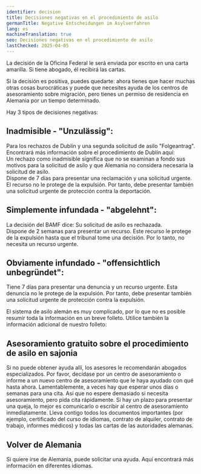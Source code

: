 ```yaml
---
identifier: decision
title: Decisiones negativas en el procedimiento de asilo
germanTitle: Negative Entscheidungen im Asylverfahren
lang: es
machineTranslation: true
seo: Decisiones negativas en el procedimiento de asilo
lastChecked: 2025-04-05
---
```


La decisión de la Oficina Federal le será enviada por escrito en una carta amarilla. Si tiene abogado, él recibirá las cartas.

Si la decisión es positiva, puedes quedarte: ahora tienes que hacer muchas otras cosas burocráticas y puede que necesites ayuda de los centros de asesoramiento sobre migración, pero tienes un permiso de residencia en Alemania por un tiempo determinado.

Hay 3 tipos de decisiones negativas:

## Inadmisible - "Unzulässig":

Para los rechazos de Dublín y una segunda solicitud de asilo "Folgeantrag". Encontrará más información sobre el procedimiento de Dublín aquí: <InternalShortLink identifier="dublin" /> <br/>
Un rechazo como inadmisible significa que no se examinan a fondo sus motivos para la solicitud de asilo y que Alemania no considera necesaria la solicitud de asilo. <br/>
Dispone de 7 días para presentar una reclamación y una solicitud urgente. El recurso no le protege de la expulsión. Por tanto, debe presentar también una solicitud urgente de protección contra la deportación.

## Simplemente infundada - "abgelehnt":

La decisión del BAMF dice: Su solicitud de asilo es rechazada. <br/>
Dispone de 2 semanas para presentar un recurso. Este recurso le protege de la expulsión hasta que el tribunal tome una decisión. Por lo tanto, no necesita un recurso urgente.

## Obviamente infundado - "offensichtlich unbegründet":

Tiene 7 días para presentar una denuncia y un recurso urgente. Esta denuncia no le protege de la expulsión. Por tanto, debe presentar también una solicitud urgente de protección contra la expulsión.

<Block identifier="get-legal-advice" />

El sistema de asilo alemán es muy complicado, por lo que no es posible resumir toda la información en un breve folleto. Utilice también la información adicional de nuestro folleto: <InternalShortLink identifier="procedure"/>

## Asesoramiento gratuito sobre el procedimiento de asilo en sajonia

<Block identifier="counseling_addresses" />

Si no puede obtener ayuda allí, los asesores le recomendarán abogados especializados. Por favor, decídase por un centro de asesoramiento o informe a un nuevo centro de asesoramiento que le haya ayudado con qué hasta ahora. Lamentablemente, a veces hay que esperar unos días o semanas para una cita. Así que no espere demasiado si necesita asesoramiento, pero pida cita rápidamente. Si hay un plazo para presentar una queja, lo mejor es comunicarlo o escribir al centro de asesoramiento inmediatamente. Lleva contigo todos los documentos importantes (por ejemplo, certificado del curso de idiomas, contrato de alquiler, contrato de trabajo, informes médicos) y todas las cartas de las autoridades alemanas.

## Volver de Alemania

Si quiere irse de Alemania, puede solicitar una ayuda. Aquí encontrará más información en diferentes idiomas.

<Block identifier="return" />
